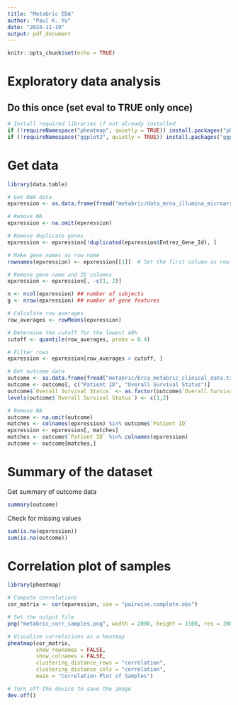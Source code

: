 ```yaml
---
title: "Metabric EDA"
author: "Paul K. Yu"
date: "2024-11-19"
output: pdf_document
---
```


```r
knitr::opts_chunk$set(echo = TRUE)
```

# Exploratory data analysis

## Do this once (set eval to TRUE only once)

```r
# Install required libraries if not already installed
if (!requireNamespace("pheatmap", quietly = TRUE)) install.packages("pheatmap")
if (!requireNamespace("ggplot2", quietly = TRUE)) install.packages("ggplot2")
```

# Get data

```r
library(data.table)

# Get RNA data
epxression <- as.data.frame(fread("metabric/data_mrna_illumina_microarray.txt", header = TRUE, sep = "\t"))

# Remove NA
epxression <- na.omit(epxression)

# Remove duplicate genes
epxression <- epxression[!duplicated(epxression$Entrez_Gene_Id), ]

# Make gene names as row name
rownames(epxression) <- epxression[[1]]  # Set the first column as row names

# Remove gene name and ID columns
epxression <- epxression[, -c(1, 2)] 

n <- ncol(epxression) ## number of subjects
g <- nrow(epxression) ## number of gene features

# Calculate row averages
row_averages <- rowMeans(epxression)

# Determine the cutoff for the lowest 40%
cutoff <- quantile(row_averages, probs = 0.4)

# Filter rows
epxression <- epxression[row_averages > cutoff, ]

# Get outcome data
outcome <- as.data.frame(fread("metabric/brca_metabric_clinical_data.tsv", header = TRUE, sep = "\t"))
outcome <- outcome[, c("Patient ID", "Overall Survival Status")]
outcome$`Overall Survival Status` <- as.factor(outcome$`Overall Survival Status`)
levels(outcome$`Overall Survival Status`) <- c(1,2)

# Remove NA
outcome <- na.omit(outcome)
matches <- colnames(epxression) %in% outcome$`Patient ID`
epxression <- epxression[, matches]
matches <- outcome$`Patient ID` %in% colnames(epxression)
outcome <- outcome[matches,]

```

# Summary of the dataset

Get summary of outcome data

```r
summary(outcome)
```

Check for missing values

```r
sum(is.na(epxression))
sum(is.na(outcome))
```

# Correlation plot of samples

```r
library(pheatmap)

# Compute correlations
cor_matrix <- cor(epxression, use = "pairwise.complete.obs")

# Set the output file
png("metabric_corr_samples.png", width = 2000, height = 1500, res = 200)

# Visualize correlations as a heatmap
pheatmap(cor_matrix,
         show_rownames = FALSE,
         show_colnames = FALSE,
         clustering_distance_rows = "correlation", 
         clustering_distance_cols = "correlation",
         main = "Correlation Plot of Samples")

# Turn off the device to save the image
dev.off()

```
